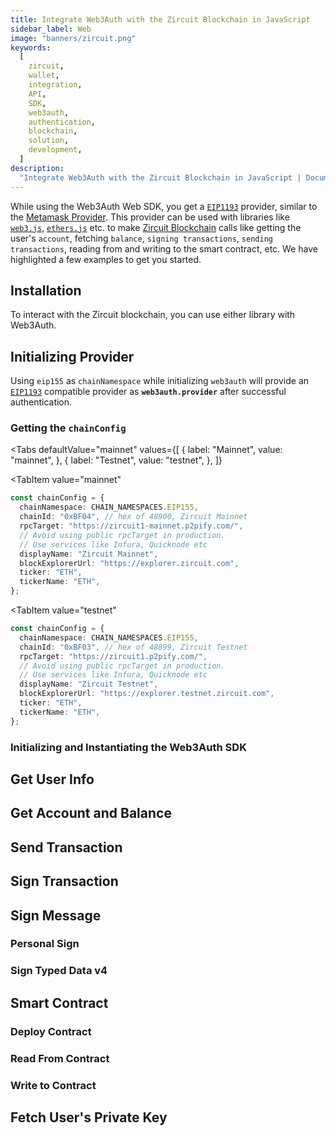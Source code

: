```yaml
---
title: Integrate Web3Auth with the Zircuit Blockchain in JavaScript
sidebar_label: Web
image: "banners/zircuit.png"
keywords:
  [
    zircuit,
    wallet,
    integration,
    API,
    SDK,
    web3auth,
    authentication,
    blockchain,
    solution,
    development,
  ]
description:
  "Integrate Web3Auth with the Zircuit Blockchain in JavaScript | Documentation - Web3Auth"
---
```



<SEO
  title="Integrate Web3Auth with the Zircuit Blockchain in JavaScript"
  description="Integrate Web3Auth with the Zircuit Blockchain in JavaScript | Documentation - Web3Auth"
  image="https://web3auth.io/docs/banners/zircuit.png"
  slug="/connect-blockchain/evm/zircuit/web"
/>

While using the Web3Auth Web SDK, you get a [`EIP1193`](https://eips.ethereum.org/EIPS/eip-1193)
provider, similar to the [Metamask Provider](https://docs.metamask.io/guide/ethereum-provider.html).
This provider can be used with libraries like
[`web3.js`](https://web3js.readthedocs.io/en/v1.2.8/getting-started.html),
[`ethers.js`](https://docs.ethers.io/v5/getting-started/) etc. to make
[Zircuit Blockchain](https://zircuit.com) calls like getting the user's `account`, fetching
`balance`, `signing transactions`, `sending transactions`, reading from and writing to the smart
contract, etc. We have highlighted a few examples to get you started.

## Installation

To interact with the Zircuit blockchain, you can use either library with Web3Auth.

<InstallationSnippet />

## Initializing Provider

Using `eip155` as `chainNamespace` while initializing `web3auth` will provide an
[`EIP1193`](https://eips.ethereum.org/EIPS/eip-1193) compatible provider as **`web3auth.provider`**
after successful authentication.

### Getting the `chainConfig`

<Tabs
 defaultValue="mainnet"
  values={[
    { label: "Mainnet", value: "mainnet", },
    { label: "Testnet", value: "testnet", },
  ]}
>
<TabItem
  value="mainnet"
>

```typescript
const chainConfig = {
  chainNamespace: CHAIN_NAMESPACES.EIP155,
  chainId: "0xBF04", // hex of 48900, Zircuit Mainnet
  rpcTarget: "https://zircuit1-mainnet.p2pify.com/",
  // Avoid using public rpcTarget in production.
  // Use services like Infura, Quicknode etc
  displayName: "Zircuit Mainnet",
  blockExplorerUrl: "https://explorer.zircuit.com",
  ticker: "ETH",
  tickerName: "ETH",
};
```

</TabItem>

<TabItem
  value="testnet"
>

```typescript
const chainConfig = {
  chainNamespace: CHAIN_NAMESPACES.EIP155,
  chainId: "0xBF03", // hex of 48899, Zircuit Testnet
  rpcTarget: "https://zircuit1.p2pify.com/",
  // Avoid using public rpcTarget in production.
  // Use services like Infura, Quicknode etc
  displayName: "Zircuit Testnet",
  blockExplorerUrl: "https://explorer.testnet.zircuit.com",
  ticker: "ETH",
  tickerName: "ETH",
};
```

</TabItem>
</Tabs>

### Initializing and Instantiating the Web3Auth SDK

<InitializeWeb3Auth />

## Get User Info

<GetUserInfoSnippet />

## Get Account and Balance

<GetAccountAndBalanceSnippet />

## Send Transaction

<SendTransactionSnippet />

## Sign Transaction

<SignTransactionSnippet />

## Sign Message

### Personal Sign

<SignPersonalMessageSnippet />

### Sign Typed Data v4

<SignTypedDataV4Snippet />

## Smart Contract

<SmartContractSoliditySnippet />

### Deploy Contract

<DeployContractSolidityDeploySnippet />

### Read From Contract

<DeployContractSolidityReadSnippet />

### Write to Contract

<DeployContractSolidityWriteSnippet />

## Fetch User's Private Key

<FetchUserPrivateKeySnippet />
